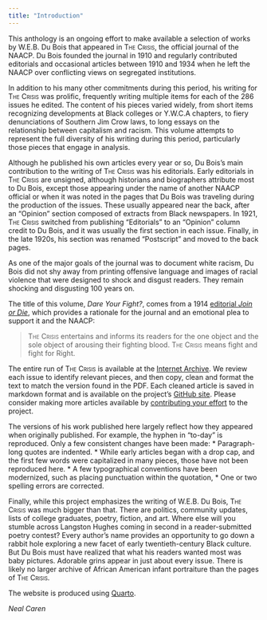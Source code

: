 ```yaml
---
title: "Introduction"
---
```


This anthology is an ongoing effort to make available a selection of works by W.E.B. Du Bois that appeared in <span style="font-variant:small-caps;">The Crisis</span>, the official journal of the NAACP. Du Bois founded the journal in 1910 and regularly contributed editorials and occasional articles between 1910 and 1934 when he left the NAACP over conflicting views on segregated institutions.

In addition to his many other commitments during this period, his writing for <span style="font-variant:small-caps;">The Crisis</span> was prolific, frequently writing multiple items for each of the 286 issues he edited. The content of his pieces varied widely, from short items recognizing developments at Black colleges or Y.W.C.A chapters, to fiery denunciations of Southern Jim Crow laws, to long essays on the relationship between capitalism and racism.  This volume attempts to represent the full diversity of his writing during this period, particularly those pieces that engage in analysis.

Although he published his own articles every year or so, Du Bois's main contribution to the writing of <span style="font-variant:small-caps;">The Crisis</span> was his editorials. Early editorials in <span style="font-variant:small-caps;">The Crisis</span> are unsigned, although historians and biographers attribute most to Du Bois, except those appearing under the name of another NAACP official or when it was noted in the pages that Du Bois was traveling during the production of the issues. These usually appeared near the back, after an "Opinion" section composed of extracts from Black newspapers. In 1921, <span style="font-variant:small-caps;">The Crisis</span> switched from publishing "Editorials" to an "Opinion" column credit to Du Bois, and it was usually the first section in each issue. Finally, in the late 1920s, his section was renamed "Postscript" and moved to the back pages.

As one of the major goals of the journal was to document white racism, Du Bois did not shy away from printing offensive language and images of racial violence that were designed to shock and disgust readers. They remain shocking and disgusting 100 years on.

The title of this volume, *Dare Your Fight?*, comes from a 1914 [editorial *Join or Die*](Volumes/07/03/fightordie.md), which provides a rationale for the journal and an emotional plea to support it and the NAACP:

> <span style="font-variant:small-caps;">The Crisis</span> entertains and informs its readers for the one object and the sole object of arousing their fighting blood. <span style="font-variant:small-caps;">The Crisis</span> means fight and fight for Right.

The entire run of <span style="font-variant:small-caps;">The Crisis</span> is available at the [Internet Archive](https://archive.org/details/pub_crisis). We review each issue to identify relevant pieces, and then copy, clean and format the text to match the version found in the PDF. Each cleaned article is saved in markdown format and is available on the project's [GitHub site](http://github.com/nealcaren/fightordie/). Please consider making more articles available by [contributing your effort](https://github.com/nealcaren/fightordie/blob/main/contributing.md) to the project.

The versions of his work published here largely reflect how they appeared when originally published. For example, the hyphen in "to-day" is reproduced. Only a few consistent changes have been made:
* Paragraph-long quotes are indented.
* While early articles began with a drop cap, and the first few words were capitalized in many pieces, those have not been reproduced here.
* A few typographical conventions have been modernized, such as placing punctuation within the quotation, 
* One or two spelling errors are corrected. 

Finally, while this project emphasizes the writing of W.E.B. Du Bois, <span style="font-variant:small-caps;">The Crisis</span> was much bigger than that. There are politics, community updates, lists of college graduates, poetry, fiction, and art. Where else will you stumble across Langston Hughes coming in second in a reader-submitted poetry contest? Every author's name provides an opportunity to go down a rabbit hole exploring a new facet of early twentieth-century Black culture. But Du Bois must have realized that what his readers wanted most was baby pictures. Adorable grins appear in just about every issue. There is likely no larger archive of African American infant portraiture than the pages of <span style="font-variant:small-caps;">The Crisis</span>.

The website is produced using [Quarto](https://quarto.org).

*Neal Caren*